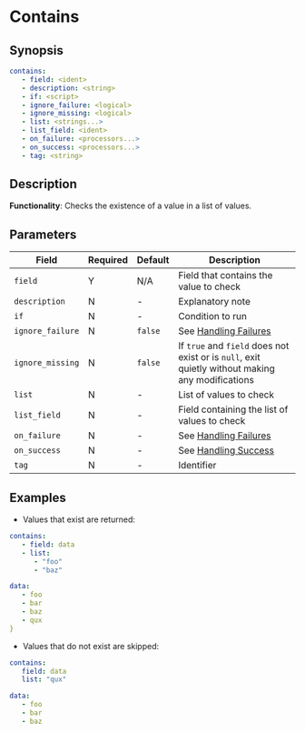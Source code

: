 # Contains

## Synopsis

```yaml {2}
contains:
   - field: <ident>
   - description: <string>
   - if: <script>
   - ignore_failure: <logical>
   - ignore_missing: <logical>
   - list: <strings...>
   - list_field: <ident>
   - on_failure: <processors...>
   - on_success: <processors...>
   - tag: <string>
```

## Description

**Functionality**: Checks the existence of a value in a list of values.

## Parameters

|Field|Required|Default|Description|
|---|---|---|---|
|`field`|Y|N/A|Field that contains the value to check|
|`description`|N|-|Explanatory note|
|`if`|N|-|Condition to run|
|`ignore_failure`|N|`false`|See [Handling Failures](../handling-failures.mdx)|
|`ignore_missing`|N|`false`|If `true` and `field` does not exist or is `null`, exit quietly without making any modifications|
|`list`|N|-|List of values to check|
|`list_field`|N|-|Field containing the list of values to check|
|`on_failure`|N|-|See [Handling Failures](../handling-failures.mdx)|
|`on_success`|N|-|See [Handling Success](../handling-success.mdx)|
|`tag`|N|-|Identifier|

## Examples

* Values that exist are returned:

```yaml
contains:
   - field: data
   - list:
      - "foo"
      - "baz"

data:
   - foo
   - bar
   - baz
   - qux
}
```

* Values that do not exist are skipped:

```yaml
contains:
   field: data
   list: "qux"

data:
   - foo
   - bar
   - baz
```
